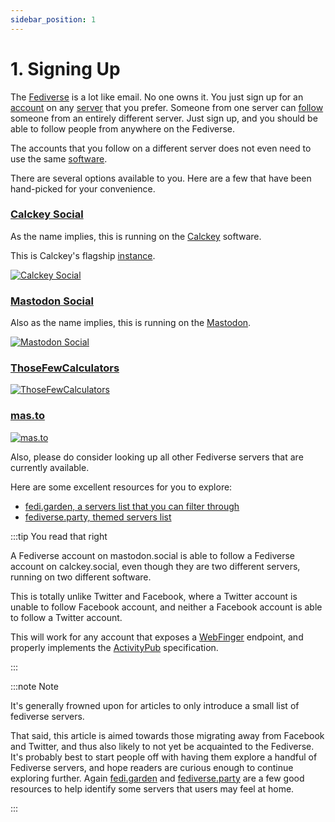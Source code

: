 ```yaml
---
sidebar_position: 1
---
```


# 1. Signing Up

The [Fediverse](/docs/glossary/fediverse) is a lot like email. No one owns it. You just sign up for an [account](/docs/glossary/account) on any [server](/docs/glossary/server) that you prefer. Someone from one server can [follow](/docs/glossary/follow) someone from an entirely different server. Just sign up, and you should be able to follow people from anywhere on the Fediverse.

The accounts that you follow on a different server does not even need to use the same [software](/docs/glossary/software).

There are several options available to you. Here are a few that have been hand-picked for your convenience.


### [Calckey Social](https://calckey.social)

As the name implies, this is running on the [Calckey](/docs/software/calckey) software.

This is Calckey's flagship [instance](/docs/glossary/instance).

<a href="https://calckey.social">
	<img
		alt="Calckey Social"
		style={{ maxWidth: 600 }}
		src={calckeySocialImage}
	/>
</a>

### [Mastodon Social](https://mastodon.social)

Also as the name implies, this is running on the [Mastodon](/docs/software/mastodon).

<a href="https://mastodon.social">
	<img alt="Mastodon Social" style={{ maxWidth: 600 }} src={mastodonImage} />
</a>

### [ThoseFewCalculators](https://stop.voring.me)

<a href="https://stop.voring.me">
	<img
		alt="ThoseFewCalculators"
		style={{ maxWidth: 600 }}
		src={stopvoringmeImage}
	/>
</a>

### [mas.to](https://mas.to)

<a href="https://mas.to">
	<img alt="mas.to" style={{ maxWidth: 600 }} src={mastoImage} />
</a>

Also, please do consider looking up all other Fediverse servers that are currently available.

Here are some excellent resources for you to explore:

- [fedi.garden, a servers list that you can filter through](https://fedi.garden/)
- [fediverse.party, themed servers list](https://fediverse.party/en/portal/servers/)

:::tip You read that right

A Fediverse account on mastodon.social is able to follow a Fediverse account on calckey.social, even though they are two different servers, running on two different software.

This is totally unlike Twitter and Facebook, where a Twitter account is unable to follow Facebook account, and neither a Facebook account is able to follow a Twitter account.

This will work for any account that exposes a [WebFinger](https://webfinger.net/) endpoint, and properly implements the [ActivityPub](https://en.wikipedia.org/w/index.php?title=ActivityPub&oldid=1158665469) specification.

:::

:::note Note

It's generally frowned upon for articles to only introduce a small list of fediverse servers.

That said, this article is aimed towards those migrating away from Facebook and Twitter, and thus also likely to not yet be acquainted to the Fediverse. It's probably best to start people off with having them explore a handful of Fediverse servers, and hope readers are curious enough to continue exploring further. Again [fedi.garden](https://fedi.garden/) and [fediverse.party](https://fediverse.party/en/portal/servers/) are a few good resources to help identify some servers that users may feel at home.

:::
